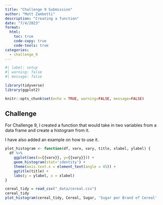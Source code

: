 ```yaml
---
title: "Challenge 9 Submission"
author: "Matt Zambetti"
description: "Creating a function"
date: "7/4/2023"
format:
  html:
    toc: true
    code-copy: true
    code-tools: true
categories:
  - challenge_9
---
```


```r
#| label: setup
#| warning: false
#| message: false

library(tidyverse)
library(ggplot2)

knitr::opts_chunk$set(echo = TRUE, warning=FALSE, message=FALSE)
```

## Challenge

For Challenge 9, I created a function that would take in two variables from a data frame and create a histogram from it.

I have also added an example on how to use it.

```r

plot_histogram <- function(df, varx, vary, title, xlabel, ylabel) {
  df %>%
    ggplot(aes(x={{varx}}, y={{vary}})) +
    geom_histogram(stat='identity') +
    theme(axis.text.x = element_text(angle = 45)) +
    ggtitle(title) +
    labs(y = ylabel, x = xlabel)
}

cereal_tidy = read_csv("_data/cereal.csv")
cereal_tidy
plot_histogram(cereal_tidy, Cereal, Sugar, 'Sugar per Brand of Cereal', 'Brand', 'Sugar')

```









